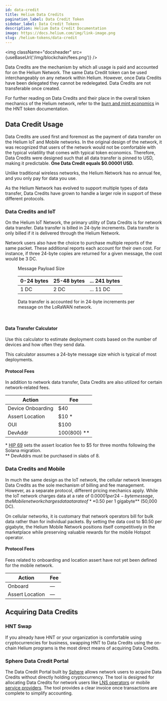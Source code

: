 ```yaml
---
id: data-credit
title: Helium Data Credits
pagination_label: Data Credit Token
sidebar_label: Data Credit Tokens
description: Helium Data Credit Documentation
image: https://docs.helium.com/img/link-image.png
slug: /helium-tokens/data-credit
---
```



<img className="docsheader" src={useBaseUrl('/img/blockchain/fees.png')} />

Data Credits are the mechanism by which all usage is paid and accounted for on the Helium Network.
The same Data Credit token can be used interchangeably on any network within Helium. However, once
Data Credits have been delegated they cannot be redelegated. Data Credits are not transferable once
created.

For further reading on Data Credits and their place in the overall token mechanics of the Helium
network, refer to the [burn and mint economics][bme] in the HNT token documentation.

## Data Credit Usage

Data Credits are used first and foremost as the payment of data transfer on the Helium IoT and
Mobile networks. In the original design of the network, it was recognized that users of the network
would not be comfortable with the typical volatility that comes with typical token economics.
Therefore, Data Credits were designed such that all data transfer is pinned to USD, making it
predictable. **One Data Credit equals $0.00001 USD.**

Unlike traditional wireless networks, the Helium Network has no annual fee, and you only pay for
data you use.

As the Helium Network has evolved to support multiple types of data transfer, Data Credits have
grown to handle a larger role in support of these different protocols.

### Data Credits and IoT

On the Helium IoT Network, the primary utility of Data Credits is for network data transfer. Data
transfer is billed in 24-byte increments. Data transfer is only billed if it is delivered through
the Helium Network.

Network users also have the choice to purchase multiple reports of the same packet. These additional
reports each account for their own cost. For instance, if three 24-byte copies are returned for a
given message, the cost would be 3 DC.

<figure className="screensnippet-wrapper" style={{ padding: '1.25em 5vw 1em' }}>
  <p>Message Payload Size</p>
  <table className="dc-calc-table" style={{ marginBottom: '1em' }}>
    <thead>
      <tr>
        <th>0-24 bytes</th>
        <th>25-48 bytes</th>
        <th>... 241 bytes</th>
      </tr>
    </thead>
    <tbody>
      <tr>
        <td>1 DC</td>
        <td>2 DC</td>
        <td>... 11 DC</td>
      </tr>
    </tbody>
  </table>
  <figcaption>
    Data transfer is accounted for in 24-byte increments per message on the LoRaWAN network.
  </figcaption>
</figure>
<br />

#### Data Transfer Calculator

Use this calculator to estimate deployment costs based on the number of devices and how often they
send data.

This calculator assumes a 24-byte message size which is typical of most deployments.


<figure className="screensnippet-wrapper">
  <OperationCostEstimator />
</figure>

#### Protocol Fees

In addition to network data transfer, Data Credits are also utilized for certain network-related
fees.

| Action            | Fee              |
| ----------------- | ---------------- |
| Device Onboarding | $40              |
| Assert Location   | $10 \*           |
| OUI               | $100             |
| DevAddr           | $100 ($800) \*\* |

\* [HIP 69](https://github.com/helium/HIP/blob/main/0069-reassertion-fee-reduction.md) sets the
assert location fee to $5 for three months following the Solana migration.  
\*\* DevAddrs must be purchased in slabs of 8.

### Data Credits and Mobile

In much the same design as the IoT network, the cellular network leverages Data Credits as the sole
mechanism of billing and fee management. However, as a separate protocol, different pricing
mechanics apply. While the IoT network charges data at a rate of $0.00001 per 24-byte message, the
Mobile network charges data at a rate of **$0.50 per 1 gigabyte** (50,000 DC).

On cellular networks, it is customary that network operators bill for bulk data rather than for
individual packets. By setting the data cost to $0.50 per gigabyte, the Helium Mobile Network
positions itself competitively in the marketplace while preserving valuable rewards for the mobile
Hotspot operator.

#### Protocol Fees

Fees related to onboarding and location assert have not yet been defined for the mobile network.

| Action          | Fee |
| --------------- | --- |
| Onboard         | —   |
| Assert Location | —   |

## Acquiring Data Credits

### HNT Swap

If you already have HNT or your organization is comfortable using cryptocurrencies for business,
swapping HNT to Data Credits using the on-chain Helium programs is the most direct means of
acquiring Data Credits.

### Sphere Data Credit Portal

The Data Credit Portal built by [Sphere][sphere] allows network users to acquire Data Credits
without directly holding cryptocurrency. The tool is designed for allocating Data Credits for
network users like [LNS operators][open-lns] or mobile [service providers][service-providers]. The
tool provides a clear invoice once transactions are complete to simplify accounting.

[bme]: /helium-tokens/hnt/#data-credits-and-burn-and-mint-economics
[sphere]: https://sphere.engineer
[open-lns]: /iot/open-lns
[service-providers]: /mobile/service-providers
[hip-69]: https://github.com/helium/HIP/blob/main/0069-reassertion-fee-reduction.md

